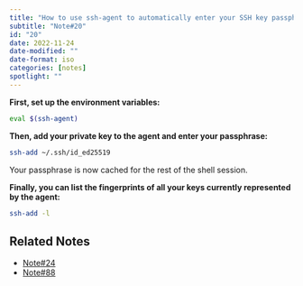 ```yaml
---
title: "How to use ssh-agent to automatically enter your SSH key passphrase"
subtitle: "Note#20"
id: "20"
date: 2022-11-24
date-modified: ""
date-format: iso
categories: [notes]
spotlight: ""
---
```

**First, set up the environment variables:**

```bash
eval $(ssh-agent)
```

**Then, add your private key to the agent and enter your passphrase:**

```bash
ssh-add ~/.ssh/id_ed25519
```

Your passphrase is now cached for the rest of the shell session.

**Finally, you can list the fingerprints of all your keys currently represented by the agent:**

```bash
ssh-add -l
```

## Related Notes

* [Note#24](/notes/24/)
* [Note#88](/notes/88/)

